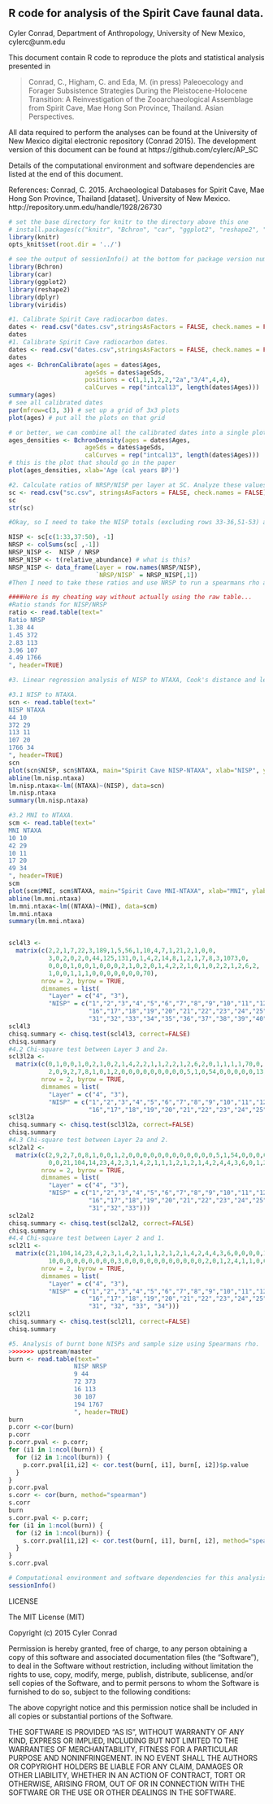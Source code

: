 ## R code for analysis of the Spirit Cave faunal data.

Cyler Conrad, Department of Anthropology, University of New Mexico, cylerc@unm.edu

This document contain R code to reproduce the plots and statistical analysis presented in 

> Conrad, C., Higham, C. and Eda, M. (in press) Paleoecology and Forager Subsistence Strategies During the Pleistocene-Holocene Transition: A Reinvestigation of the Zooarchaeological Assemblage from Spirit Cave, Mae Hong Son Province, Thailand. Asian Perspectives. 

All data required to perform the analyses can be found at the University of New Mexico digital electronic repository (Conrad 2015). The development version of this document can be found at https://github.com/cylerc/AP_SC

Details of the computational environment and software dependencies are listed at the end of this document. 

References: 
Conrad, C. 2015. Archaeological Databases for Spirit Cave, Mae Hong Son Province, Thailand  [dataset]. University of New Mexico. http://repository.unm.edu/handle/1928/26730

```r
# set the base directory for knitr to the directory above this one
# install.packages(c("knitr", "Bchron", "car", "ggplot2", "reshape2", "dplyr"))
library(knitr)
opts_knit$set(root.dir = '../')
```

```r
# see the output of sessionInfo() at the bottom for package version numbers
library(Bchron)
library(car)
library(ggplot2)
library(reshape2)
library(dplyr)
library(viridis)
```

```r
#1. Calibrate Spirit Cave radiocarbon dates. 
dates <- read.csv("dates.csv",stringsAsFactors = FALSE, check.names = FALSE)
dates
#1. Calibrate Spirit Cave radiocarbon dates. 
dates <- read.csv("dates.csv",stringsAsFactors = FALSE, check.names = FALSE)
dates
ages <- BchronCalibrate(ages = dates$Ages,
                     ageSds = dates$ageSds,
                     positions = c(1,1,1,2,2,"2a","3/4",4,4),
                     calCurves = rep("intcal13", length(dates$Ages)))
summary(ages)
# see all calibrated dates
par(mfrow=c(3, 3)) # set up a grid of 3x3 plots
plot(ages) # put all the plots on that grid

# or better, we can combine all the calibrated dates into a single plot, like this: 
ages_densities <- BchronDensity(ages = dates$Ages,
                     ageSds = dates$ageSds,
                     calCurves = rep("intcal13", length(dates$Ages)))
# this is the plot that should go in the paper
plot(ages_densities, xlab='Age (cal years BP)')
```

```r
#2. Calculate ratios of NRSP/NISP per layer at SC. Analyze these values with Spearmans rhoto see if they are driven by sample size. 
sc <- read.csv("sc.csv", stringsAsFactors = FALSE, check.names = FALSE)
sc
str(sc)

#Okay, so I need to take the NISP totals (excluding rows 33-36,51-53) and column totals (NRPS) then divide...

NISP <- sc[c(1:33,37:50), -1]
NRSP <- colSums(sc[ ,-1])
NRSP_NISP <-  NISP / NRSP
NRSP_NISP <- t(relative_abundance) # what is this?
NRSP_NISP <- data_frame(Layer = row.names(NRSP/NISP), 
                        `NRSP/NISP` = NRSP_NISP[,1])
#Then I need to take these ratios and use NRSP to run a spearmans rho analysis...

####Here is my cheating way without actually using the raw table...
#Ratio stands for NISP/NRSP
ratio <- read.table(text="
Ratio NRSP
1.38 44     
1.45 372
2.83 113
3.96 107
4.49 1766
", header=TRUE)
```

```r
#3. Linear regression analysis of NISP to NTAXA, Cook's distance and leverage analysis of these values a and Spearmans rho test with sample size.

#3.1 NISP to NTAXA.
scn <- read.table(text="
NISP NTAXA
44 10     
372 29
113 11
107 20
1766 34
", header=TRUE)
scn
plot(scn$NISP, scn$NTAXA, main="Spirit Cave NISP-NTAXA", xlab="NISP", ylab="NTAXA")
abline(lm.nisp.ntaxa)
lm.nisp.ntaxa<-lm((NTAXA)~(NISP), data=scn)
lm.nisp.ntaxa
summary(lm.nisp.ntaxa)

#3.2 MNI to NTAXA.
scm <- read.table(text="
MNI NTAXA
10 10     
42 29
10 11
17 20
49 34
", header=TRUE)
scm
plot(scm$MNI, scm$NTAXA, main="Spirit Cave MNI-NTAXA", xlab="MNI", ylab="NTAXA")
abline(lm.mni.ntaxa)
lm.mni.ntaxa<-lm((NTAXA)~(MNI), data=scm)
lm.mni.ntaxa
summary(lm.mni.ntaxa)


scl4l3 <-
  matrix(c(2,2,1,7,22,3,189,1,5,56,1,10,4,7,1,21,2,1,0,0,
           3,0,2,0,2,0,44,125,131,0,1,4,2,14,8,1,2,1,7,8,3,1073,0,
           0,0,0,1,0,0,1,0,0,0,2,1,0,2,0,1,4,2,2,1,0,1,0,2,2,1,2,6,2,
           1,0,0,1,1,1,0,0,0,0,0,0,0,70),
         nrow = 2, byrow = TRUE,
         dimnames = list(
           "Layer" = c("4", "3"),
           "NISP" = c("1","2","3","4","5","6","7","8","9","10","11","12","13","14","15",
                      "16","17","18","19","20","21","22","23","24","25","26","27","28","29","30",
                      "31","32","33","34","35","36","37","38","39","40","41","42","43")))
scl4l3
chisq.summary <- chisq.test(scl4l3, correct=FALSE)
chisq.summary
#4.2 Chi-square test between Layer 3 and 2a.
scl3l2a <-
  matrix(c(0,1,0,0,1,0,2,1,0,2,1,4,2,2,1,1,2,2,1,2,6,2,0,1,1,1,1,70,0,
           2,0,9,2,7,8,1,0,1,2,0,0,0,0,0,0,0,0,0,5,1,0,54,0,0,0,0,0,13),
         nrow = 2, byrow = TRUE,
         dimnames = list(
           "Layer" = c("4", "3"),
           "NISP" = c("1","2","3","4","5","6","7","8","9","10","11","12","13","14","15",
                      "16","17","18","19","20","21","22","23","24","25","26","27","28","29")))
scl3l2a
chisq.summary <- chisq.test(scl3l2a, correct=FALSE)
chisq.summary
#4.3 Chi-square test between Layer 2a and 2.
scl2al2 <-
  matrix(c(2,9,2,7,0,8,1,0,0,1,2,0,0,0,0,0,0,0,0,0,0,0,0,5,1,54,0,0,0,0,8,0,13,
           0,0,21,104,14,23,4,2,3,1,4,2,1,1,1,2,1,2,1,4,2,4,4,3,6,0,1,2,1,1,51,43,63),
         nrow = 2, byrow = TRUE,
         dimnames = list(
           "Layer" = c("4", "3"),
           "NISP" = c("1","2","3","4","5","6","7","8","9","10","11","12","13","14","15",
                      "16","17","18","19","20","21","22","23","24","25","26","27","28","29","30",
                      "31","32","33")))
scl2al2
chisq.summary <- chisq.test(scl2al2, correct=FALSE)
chisq.summary
#4.4 Chi-square test between Layer 2 and 1.
scl2l1 <-
  matrix(c(21,104,14,23,4,2,3,1,4,2,1,1,1,2,1,2,1,4,2,4,4,3,6,0,0,0,0,1,2,1,1,51,43,63,
           10,0,0,0,0,0,0,0,0,3,0,0,0,0,0,0,0,0,0,0,0,2,0,1,2,4,1,1,0,0,0,10,0,10),
         nrow = 2, byrow = TRUE,
         dimnames = list(
           "Layer" = c("4", "3"),
           "NISP" = c("1","2","3","4","5","6","7","8","9","10","11","12","13","14","15",
                      "16","17","18","19","20","21","22","23","24","25","26","27","28","29","30",
                      "31", "32", "33", "34")))
scl2l1
chisq.summary <- chisq.test(scl2l1, correct=FALSE)
chisq.summary

```

```r
#5. Analysis of burnt bone NISPs and sample size using Spearmans rho.
>>>>>>> upstream/master
burn <- read.table(text="
                  NISP NRSP
                  9 44     
                  72 373
                  16 113
                  30 107
                  194 1767
                  ", header=TRUE)
burn
p.corr <-cor(burn)
p.corr
p.corr.pval <- p.corr;
for (i1 in 1:ncol(burn)) {
  for (i2 in 1:ncol(burn)) {
    p.corr.pval[i1,i2] <- cor.test(burn[, i1], burn[, i2])$p.value
  }
}
p.corr.pval
s.corr <- cor(burn, method="spearman")
s.corr
burn
s.corr.pval <- p.corr;
for (i1 in 1:ncol(burn)) {
  for (i2 in 1:ncol(burn)) {
    s.corr.pval[i1,i2] <- cor.test(burn[, i1], burn[, i2], method="spearman")$p.value
  }
}
s.corr.pval
```


```r
# Computational environment and software dependencies for this analysis.
sessionInfo()
```

LICENSE
 
The MIT License (MIT)

Copyright (c) 2015 Cyler Conrad

Permission is hereby granted, free of charge, to any person obtaining a copy
of this software and associated documentation files (the "Software"), to deal
in the Software without restriction, including without limitation the rights
to use, copy, modify, merge, publish, distribute, sublicense, and/or sell
copies of the Software, and to permit persons to whom the Software is
furnished to do so, subject to the following conditions:

The above copyright notice and this permission notice shall be included in
all copies or substantial portions of the Software.

THE SOFTWARE IS PROVIDED "AS IS", WITHOUT WARRANTY OF ANY KIND, EXPRESS OR
IMPLIED, INCLUDING BUT NOT LIMITED TO THE WARRANTIES OF MERCHANTABILITY,
FITNESS FOR A PARTICULAR PURPOSE AND NONINFRINGEMENT. IN NO EVENT SHALL THE
AUTHORS OR COPYRIGHT HOLDERS BE LIABLE FOR ANY CLAIM, DAMAGES OR OTHER
LIABILITY, WHETHER IN AN ACTION OF CONTRACT, TORT OR OTHERWISE, ARISING FROM,
OUT OF OR IN CONNECTION WITH THE SOFTWARE OR THE USE OR OTHER DEALINGS IN
THE SOFTWARE.